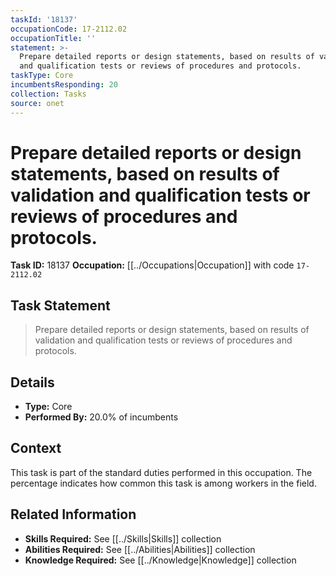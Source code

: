 ```yaml
---
taskId: '18137'
occupationCode: 17-2112.02
occupationTitle: ''
statement: >-
  Prepare detailed reports or design statements, based on results of validation
  and qualification tests or reviews of procedures and protocols.
taskType: Core
incumbentsResponding: 20
collection: Tasks
source: onet
---
```

# Prepare detailed reports or design statements, based on results of validation and qualification tests or reviews of procedures and protocols.

**Task ID:** 18137
**Occupation:** [[../Occupations|Occupation]] with code `17-2112.02`

## Task Statement

> Prepare detailed reports or design statements, based on results of validation and qualification tests or reviews of procedures and protocols.

## Details

- **Type:** Core
- **Performed By:** 20.0% of incumbents

## Context

This task is part of the standard duties performed in this occupation. The percentage indicates how common this task is among workers in the field.

## Related Information

- **Skills Required:** See [[../Skills|Skills]] collection
- **Abilities Required:** See [[../Abilities|Abilities]] collection
- **Knowledge Required:** See [[../Knowledge|Knowledge]] collection
